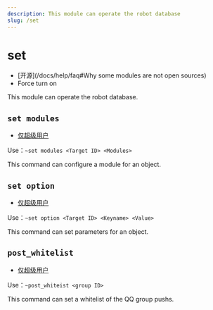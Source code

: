 ```yaml
---
description: This module can operate the robot database
slug: /set
---
```


# set

-   [开源]\(/docs/help/faq#Why some modules are not open sources)
-   Force turn on

This module can operate the robot database.

## `set modules`

-   [仅超级用户](permissions)

Use：`~set modules <Target ID> <Modules>`

This command can configure a module for an object.

## `set option`

-   [仅超级用户](permissions)

Use：`~set option <Target ID> <Keyname> <Value>`

This command can set parameters for an object.

## `post_whitelist`

-   [仅超级用户](permissions)

Use：`~post_whiteist <group ID>`

This command can set a whitelist of the QQ group pushs.
